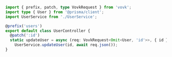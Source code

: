 ```ts
import { prefix, patch, type VovkRequest } from 'vovk';
import type { User } from '@prisma/client';
import UserService from './UserService';

@prefix('users')
export default class UserController {
  @patch(':id')
  static updateUser = async (req: VovkRequest<Omit<User, 'id'>>, { id }: { id: string }) =>
    UserService.updateUser(id, await req.json());
}
```
